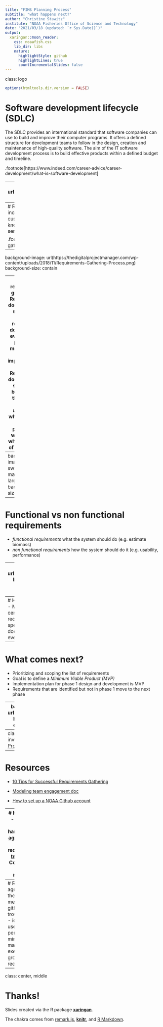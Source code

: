 ```yaml
---
title: "FIMS Planning Process"
subtitle: "what happens next?"
author: "Christine Stawitz"
institute: "NOAA Fisheries Office of Science and Technology"
date: "2021/03/18 (updated: `r Sys.Date()`)"
output:
  xaringan::moon_reader:
    css: noaafish.css
    lib_dir: libs
    nature:
      highlightStyle: github
      highlightLines: true
      countIncrementalSlides: false
---
```

class: logo

```r
options(htmltools.dir.version = FALSE)
```

# Software development lifecycle (SDLC)

The SDLC provides an international standard that software companies can use to build and improve their computer programs. It offers a defined structure for development teams to follow in the design, creation and maintenance of high-quality software. The aim of the IT software development process is to build effective products within a defined budget and timeline.

.footnote[https://www.indeed.com/career-advice/career-development/what-is-software-development]

---
background-image: url(Three_software_development_patterns_mashed_together.svg)
background-size: contain

---
# Requirements gathering
The process of requirement gathering include identifying and documenting the necessary requirements of customers, users, stakeholders etc. related to the project. This knowledge will be used to develop solutions in the form of products, services, software etc.


.footnote[https://creately.com/blog/diagrams/requirements-gathering-techniques/]

---
background-image: url(https://thedigitalprojectmanager.com/wp-content/uploads/2018/11/Requirements-Gathering-Process.png)
background-size: contain


---
# Why do requirements gathering?
- Requirements documentation serves as a point of reference to document the evolution of a project, its moving parts, and its implementation
- Requirements documentation serves as a blueprint for the client to better understand what to expect out of the project (the what, where, when, and why of the project).



.footnote[https://thedigitalprojectmanager.com/requirements-gathering-guide/]

---
background-image: url(tree-swing-project-management-large.jpg)
background-size: contain

---
# Functional vs non functional requirements
- *functional requirements* what the system should do (e.g. estimate biomass)
- *non functional requirements* how the system should do it (e.g. usability, performance)

---
background-image: url(RequirementsTemplate.PNG)
background-size: contain
# Requirements template
[Spreadsheet](https://docs.google.com/spreadsheets/d/1KSuMwdK7C_kuFABmMhLyc9l7BaQjCznxU9C8R9cq7sA/edit#gid=0)


---
# How to do this in your centers
- Meet with groups in your centers and document the requirements for their species/councils
- Review documentation to be sure everything is explicitly captured


---
# What comes next?
- Prioritizing and scoping the list of requirements
- Goal is to define a *Minimum Viable Product (MVP)*
- Implementation plan for phase 1 design and development is MVP
- Requirements that are identified but not in phase 1 move to the next phase

---
background-image: url(Requirements.png)
background-size: contain
# timeline


---
class: center, middle, inverse
# Github
[Project](http://github.com/NOAA-FIMS/)

---
# Resources
- [10 Tips for Successful Requirements Gathering](https://www.phase2technology.com/blog/successful-requirements-gathering)

- [Modeling team engagement doc](https://docs.google.com/document/d/16Qq179D5sETaY3oE0AjmsUMoHx1LyRLUGPOWB6Em8Qo/edit#)

- [How to set up a NOAA Github account](https://noaa-fisheries-integrated-toolbox.github.io/resources/onboarding/version-control/)

---
# Homework
- add your Github handle to the [agenda](https://docs.google.com/document/d/1-V5YeL_5DWnI0fHVBgki9XGrdHMDaeUA2pQicg-nhkA/edit)
- Fill out requirements [template](https://docs.google.com/spreadsheets/d/1KSuMwdK7C_kuFABmMhLyc9l7BaQjCznxU9C8R9cq7sA/edit#gid=0)
- Come to the next meeting!

---
# Rough agenda for the next meeting
- github troubleshoot
- identify user personas
- mind mapping exercise to group requirements

---
class: center, middle

# Thanks!

Slides created via the R package [**xaringan**](https://github.com/yihui/xaringan).

The chakra comes from [remark.js](https://remarkjs.com), [**knitr**](https://yihui.org/knitr), and [R Markdown](https://rmarkdown.rstudio.com).
